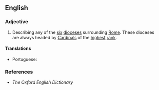 ==English==

===Adjective===
{{en-adj|-}}

# {{lb|en|Christianity|in the [[Roman Catholic]] [[church]]}} Describing any of the [[six]] [[diocese]]s surrounding [[Rome]]. These dioceses are always headed by [[cardinal|Cardinals]] of the [[high#Adjective|highest]] [[rank]].

====Translations====
{{trans-top|describing any of the six dioceses surrounding Rome}}
* Portuguese: {{t|pt|suburbicário}}
{{trans-mid}}
{{trans-bottom}}

===References===
* ''The Oxford English Dictionary''
